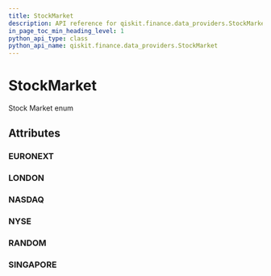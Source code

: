 ```yaml
---
title: StockMarket
description: API reference for qiskit.finance.data_providers.StockMarket
in_page_toc_min_heading_level: 1
python_api_type: class
python_api_name: qiskit.finance.data_providers.StockMarket
---
```


# StockMarket

<Class id="qiskit.finance.data_providers.StockMarket" isDedicatedPage={true} github="https://github.com/qiskit-community/qiskit-aqua/tree/stable/0.7/qiskit/finance/data_providers/_base_data_provider.py" signature="StockMarket(value)">
  Stock Market enum

  ## Attributes

  ### EURONEXT

  <Attribute id="qiskit.finance.data_providers.StockMarket.EURONEXT" attributeValue="'XPAR'" />

  ### LONDON

  <Attribute id="qiskit.finance.data_providers.StockMarket.LONDON" attributeValue="'XLON'" />

  ### NASDAQ

  <Attribute id="qiskit.finance.data_providers.StockMarket.NASDAQ" attributeValue="'NASDAQ'" />

  ### NYSE

  <Attribute id="qiskit.finance.data_providers.StockMarket.NYSE" attributeValue="'NYSE'" />

  ### RANDOM

  <Attribute id="qiskit.finance.data_providers.StockMarket.RANDOM" attributeValue="'RANDOM'" />

  ### SINGAPORE

  <Attribute id="qiskit.finance.data_providers.StockMarket.SINGAPORE" attributeValue="'XSES'" />
</Class>

